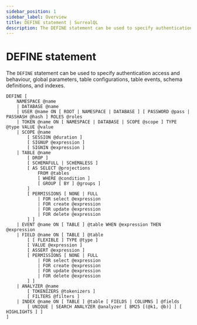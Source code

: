 ```yaml
---
sidebar_position: 1
sidebar_label: Overview
title: DEFINE statement | SurrealQL
description: The DEFINE statement can be used to specify authentication access and behaviour, global parameters, table configurations, table events, schema definitions, and indexes.
---
```


# DEFINE statement

The `DEFINE` statement can be used to specify authentication access and behaviour, global parameters, table configurations, table events, schema definitions, and indexes.

```surql title="SurrealQL Syntax"
DEFINE [
	NAMESPACE @name
	| DATABASE @name
	| USER @name ON [ ROOT | NAMESPACE | DATABASE ] [ PASSWORD @pass | PASSHASH @hash ] ROLES @roles
	| TOKEN @name ON [ NAMESPACE | DATABASE | SCOPE @scope ] TYPE @type VALUE @value
	| SCOPE @name
		[ SESSION @duration ]
		[ SIGNUP @expression ]
		[ SIGNIN @expression ]
	| TABLE @name
		[ DROP ]
		[ SCHEMAFULL | SCHEMALESS ]
		[ AS SELECT @projections
			FROM @tables
			[ WHERE @condition ]
			[ GROUP [ BY ] @groups ]
		]
		[ PERMISSIONS [ NONE | FULL
			| FOR select @expression
			| FOR create @expression
			| FOR update @expression
			| FOR delete @expression
		] ]
	| EVENT @name ON [ TABLE ] @table WHEN @expression THEN @expression
	| FIELD @name ON [ TABLE ] @table
		[ [ FLEXIBLE ] TYPE @type ]
		[ VALUE @expression ]
		[ ASSERT @expression ]
		[ PERMISSIONS [ NONE | FULL
			| FOR select @expression
			| FOR create @expression
			| FOR update @expression
			| FOR delete @expression
		] ]
	| ANALYZER @name
		[ TOKENIZERS @tokenizers ]
		[ FILTERS @filters ]
	| INDEX @name ON [ TABLE ] @table [ FIELDS | COLUMNS ] @fields
		[ UNIQUE | SEARCH ANALYZER @analyzer [ BM25 [(@k1, @b)] ] [ HIGHLIGHTS ] ]
]
```